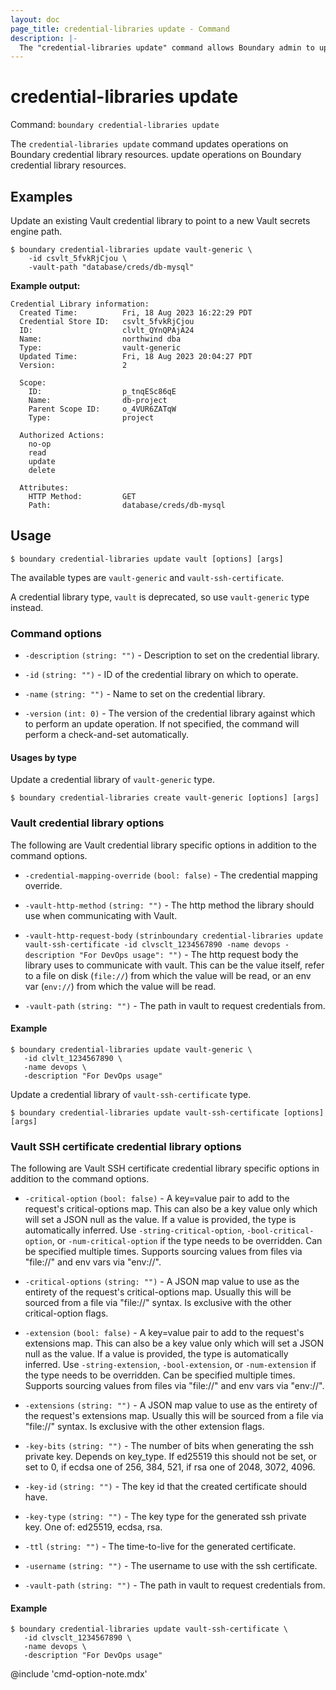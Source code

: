 ```yaml
---
layout: doc
page_title: credential-libraries update - Command
description: |-
  The "credential-libraries update" command allows Boundary admin to update a credential library resource.
---
```


# credential-libraries update

Command: `boundary credential-libraries update`

The `credential-libraries update` command updates operations on Boundary
credential library resources. update operations on Boundary credential library
resources.

## Examples

Update an existing Vault credential library to point to a new Vault secrets
engine path.

```shell-session
$ boundary credential-libraries update vault-generic \
    -id csvlt_5fvkRjCjou \
    -vault-path "database/creds/db-mysql"
```

**Example output:**

<CodeBlockConfig hideClipboard>

```plaintext
Credential Library information:
  Created Time:          Fri, 18 Aug 2023 16:22:29 PDT
  Credential Store ID:   csvlt_5fvkRjCjou
  ID:                    clvlt_QYnQPAjA24
  Name:                  northwind dba
  Type:                  vault-generic
  Updated Time:          Fri, 18 Aug 2023 20:04:27 PDT
  Version:               2

  Scope:
    ID:                  p_tnqESc86qE
    Name:                db-project
    Parent Scope ID:     o_4VUR6ZATqW
    Type:                project

  Authorized Actions:
    no-op
    read
    update
    delete

  Attributes:
    HTTP Method:         GET
    Path:                database/creds/db-mysql
```

</CodeBlockConfig>


## Usage

<CodeBlockConfig hideClipboard>

```shell-session
$ boundary credential-libraries update vault [options] [args]
```

</CodeBlockConfig>

The available types are `vault-generic` and `vault-ssh-certificate`.

<Note>

A credential library type, `vault` is deprecated, so use `vault-generic` type
instead.

</Note>

### Command options

- `-description` `(string: "")` - Description to set on the credential library.

- `-id` `(string: "")` - ID of the credential library on which to operate.

- `-name` `(string: "")` - Name to set on the credential library.

- `-version` `(int: 0)` - The version of the credential library against which to
   perform an update operation. If not specified, the command will perform a
   check-and-set automatically.

#### Usages by type

<Tabs>
<Tab heading="Vault">

Update a credential library of `vault-generic` type.

<CodeBlockConfig hideClipboard>

```shell-session
$ boundary credential-libraries create vault-generic [options] [args]
```

</CodeBlockConfig>

### Vault credential library options

The following are Vault credential library specific options in addition to the
command options.

- `-credential-mapping-override` `(bool: false)` - The credential mapping
  override.

- `-vault-http-method` `(string: "")` - The http method the library should use
  when communicating with Vault.

- `-vault-http-request-body` `(strinboundary credential-libraries update vault-ssh-certificate -id clvsclt_1234567890 -name devops -description "For DevOps usage": "")` - The http request body the library
   uses to communicate with vault. This can be the value itself, refer to a file
   on disk (`file://`) from which the value will be read, or an env var
   (`env://`) from which the value will be read.

- `-vault-path` `(string: "")` - The path in vault to request credentials from.


#### Example

```shell-session
$ boundary credential-libraries update vault-generic \
   -id clvlt_1234567890 \
   -name devops \
   -description "For DevOps usage"
```

</Tab>
<Tab heading="Vault SSH certificate">

Update a credential library of `vault-ssh-certificate` type.

<CodeBlockConfig hideClipboard>

```shell-session
$ boundary credential-libraries update vault-ssh-certificate [options] [args]
```

</CodeBlockConfig>

### Vault SSH certificate credential library options

The following are Vault SSH certificate credential library specific options in
addition to the command options.

- `-critical-option` `(bool: false)` - A key=value pair to add to the request's
   critical-options map. This can also be a key value only which will set a JSON
   null as the value. If a value is provided, the type is automatically
   inferred. Use `-string-critical-option`, `-bool-critical-option`, or
   `-num-critical-option` if the type needs to be overridden. Can be specified
   multiple times. Supports sourcing values from files via "file://" and env
   vars via "env://".

- `-critical-options` `(string: "")` - A JSON map value to use as the entirety
   of the request's critical-options map. Usually this will be sourced from a
   file via "file://" syntax. Is exclusive with the other critical-option flags.

- `-extension` `(bool: false)` - A key=value pair to add to the request's
   extensions map. This can also be a key value only which will set a JSON null
   as the value. If a value is provided, the type is automatically inferred. Use
   `-string-extension`, `-bool-extension`, or `-num-extension` if the type needs to be
   overridden. Can be specified multiple times. Supports sourcing values from
   files via "file://" and env vars via "env://".

- `-extensions` `(string: "")` - A JSON map value to use as the entirety of
   the request's extensions map. Usually this will be sourced from a file via
   "file://" syntax. Is exclusive with the other extension flags.

- `-key-bits` `(string: "")` - The number of bits when generating the ssh
   private key. Depends on key_type. If ed25519 this should not be set, or set
   to 0, if ecdsa one of 256, 384, 521, if rsa one of 2048, 3072, 4096.

- `-key-id` `(string: "")` - The key id that the created certificate should
  have.

- `-key-type` `(string: "")` - The key type for the generated ssh private key.
   One of: ed25519, ecdsa, rsa.

- `-ttl` `(string: "")` - The time-to-live for the generated certificate.

- `-username` `(string: "")` - The username to use with the ssh certificate.

- `-vault-path` `(string: "")` - The path in vault to request credentials from.


#### Example

```shell-session
$ boundary credential-libraries update vault-ssh-certificate \
   -id clvsclt_1234567890 \
   -name devops \
   -description "For DevOps usage"
```

</Tab>
</Tabs>


@include 'cmd-option-note.mdx'